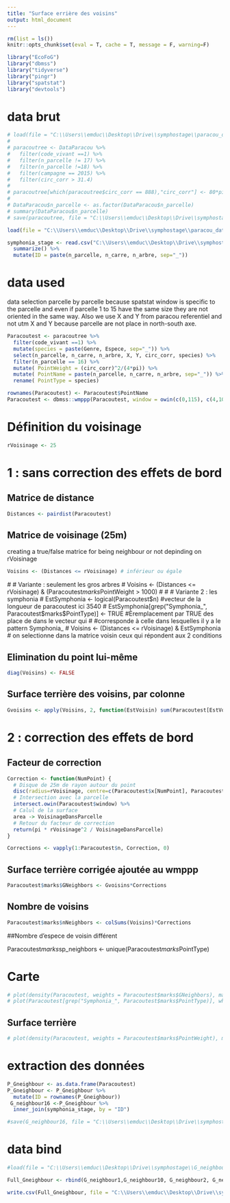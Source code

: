 ```yaml
---
title: "Surface errière des voisins"
output: html_document
---
```


```r
rm(list = ls())
knitr::opts_chunk$set(eval = T, cache = T, message = F, warning=F)

library("EcoFoG")
library("dbmss")
library("tidyverse")
library("pingr")
library("spatstat")
library("devtools")
```


# data brut

```r
# load(file = "C:\\Users\\emduc\\Desktop\\Drive\\symphostage\\paracou_data\\DataParacou.RData") 
# 
# paracoutree <- DataParacou %>% 
#   filter(code_vivant ==1) %>% 
#   filter(n_parcelle != 17) %>% 
#   filter(n_parcelle !=18) %>% 
#   filter(campagne == 2015) %>% 
#   filter(circ_corr > 31.4)
# 
# paracoutree[which(paracoutree$circ_corr == 888),"circ_corr"] <- 80*pi
# 
# DataParacou$n_parcelle <- as.factor(DataParacou$n_parcelle)
# summary(DataParacou$n_parcelle)
# save(paracoutree, file = "C:\\Users\\emduc\\Desktop\\Drive\\symphostage\\paracou_data\\paracoutree.RData")

load(file = "C:\\Users\\emduc\\Desktop\\Drive\\symphostage\\paracou_data\\paracoutree.RData") 

symphonia_stage <- read.csv("C:\\Users\\emduc\\Desktop\\Drive\\symphostage\\Full_traits_data.csv",header = T, dec = ",", sep=";")%>%  group_by(n_parcelle, n_carre, n_arbre) %>% 
  summarize() %>% 
  mutate(ID = paste(n_parcelle, n_carre, n_arbre, sep="_"))
```



# data used

data selection parcelle by parcelle because spatstat window is specific to the parcelle and even if parcelle 1 to 15 have the same size they are not oriented in the same way. Also we use X and Y from paracou referentiel and not utm X and Y because parcelle are not place in north-south axe.

```r
Paracoutest <- paracoutree %>% 
  filter(code_vivant ==1) %>% 
  mutate(species = paste(Genre, Espece, sep="_")) %>% 
  select(n_parcelle, n_carre, n_arbre, X, Y, circ_corr, species) %>% 
  filter(n_parcelle == 16) %>% 
  mutate( PointWeight = (circ_corr)^2/(4*pi)) %>% 
  mutate( PointName = paste(n_parcelle, n_carre, n_arbre, sep="_")) %>%
  rename( PointType = species)

rownames(Paracoutest) <- Paracoutest$PointName
Paracoutest <- dbmss::wmppp(Paracoutest, window = owin(c(0,115), c(4,109), unitname=c("metres", "metres")))
```

# Définition du voisinage

```r
rVoisinage <- 25
```

# 1 : sans correction des effets de bord

## Matrice de distance

```r
Distances <- pairdist(Paracoutest)
```

## Matrice de voisinage (25m)
creating a true/false matrice for being neighbour or not depinding on rVoisinage

```r
Voisins <- (Distances <= rVoisinage) # inférieur ou égale
```


  # # Variante : seulement les gros arbres
  # Voisins <- (Distances <= rVoisinage) & (Paracoutest$marks$PointWeight > 1000)
  # 
  # # Variante 2 : les symphonia
  # EstSymphonia <- logical(Paracoutest$n) #vecteur de la longueur de paracoutest ici 3540
  # EstSymphonia[grep("Symphonia_", Paracoutest$marks$PointType)] <- TRUE #Èremplacement par TRUE des place de dans le vecteur qui
  # #corresponde à celle dans lesquelles il y a le pattern Symphonia_
  # Voisins <- (Distances <= rVoisinage) & EstSymphonia # on selectionne dans la matrice voisin ceux qui répondent aux 2 conditions
  
  
## Elimination du point lui-même

```r
diag(Voisins) <- FALSE
```

## Surface terrière des voisins, par colonne


```r
Gvoisins <- apply(Voisins, 2, function(EstVoisin) sum(Paracoutest[EstVoisin]$marks$PointWeight))
```

# 2 : correction des effets de bord

## Facteur de correction
```r
Correction <- function(NumPoint) {
  # Disque de 25m de rayon autour du point
  disc(radius=rVoisinage, centre=c(Paracoutest$x[NumPoint], Paracoutest$y[NumPoint])) %>% 
  # Intersection avec la parcelle
  intersect.owin(Paracoutest$window) %>% 
  # Calul de la surface
  area -> VoisinageDansParcelle
  # Retour du facteur de correction
  return(pi * rVoisinage^2 / VoisinageDansParcelle)
}

Corrections <- vapply(1:Paracoutest$n, Correction, 0)

```


## Surface terrière corrigée ajoutée au wmppp
```r
Paracoutest$marks$GNeighbors <- Gvoisins*Corrections
```

## Nombre de voisins

```r
Paracoutest$marks$nNeighbors <- colSums(Voisins)*Corrections
```

##Nombre d'espece de voisin différent 

Paracoutest$marks$sp_neighbors <- unique(Paracoutest$marks$PointType)


#  Carte

```r
# plot(density(Paracoutest, weights = Paracoutest$marks$GNeighbors), main="Surface terrière des voisins")
# plot(Paracoutest[grep("Symphonia_", Paracoutest$marks$PointType)], which.marks = "PointWeight", add=TRUE)

```


## Surface terrière

```r
# plot(density(Paracoutest, weights = Paracoutest$marks$PointWeight), main="Surface terrière")
```

# extraction des données 
```r
P_Gneighbour <- as.data.frame(Paracoutest) 
P_Gneighbour <- P_Gneighbour %>% 
  mutate(ID = rownames(P_Gneighbour)) 
 G_neighbour16 <-P_Gneighbour %>% 
  inner_join(symphonia_stage, by = "ID")

#save(G_neighbour16, file = "C:\\Users\\emduc\\Desktop\\Drive\\symphostage\\G_neighbour_data\\G_neighbour16.Rdata" )
```



# data bind 

```r
#load(file = "C:\\Users\\emduc\\Desktop\\Drive\\symphostage\\G_neighbour_data\\G_neighbour16.RData") 

Full_Gneighbour <- rbind(G_neighbour1,G_neighbour10, G_neighbour2, G_neighbour3, G_neighbour4, G_neighbour5, G_neighbour6,G_neighbour7, G_neighbour8, G_neighbour9, G_neighbour11, G_neighbour12, G_neighbour13, G_neighbour14, G_neighbour15, G_neighbour16)

write.csv(Full_Gneighbour, file = "C:\\Users\\emduc\\Desktop\\Drive\\symphostage\\G_neighbour_data\\Full_Gneighbour.csv")

```

